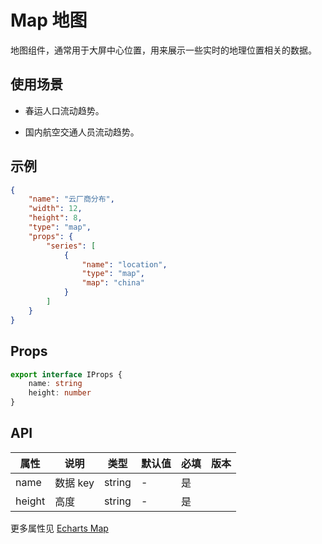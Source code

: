 # Map 地图

地图组件，通常用于大屏中心位置，用来展示一些实时的地理位置相关的数据。

## 使用场景

- 春运人口流动趋势。

- 国内航空交通人员流动趋势。

## 示例

```json
{
	"name": "云厂商分布",
	"width": 12,
	"height": 8,
	"type": "map",
	"props": {
		"series": [
			{
				"name": "location",
				"type": "map",
				"map": "china"
			}
		]
	}
}
```

## Props

```ts
export interface IProps {
	name: string
	height: number
}
```

## API

| 属性   | 说明     | 类型   | 默认值 | 必填 | 版本 |
| ------ | -------- | ------ | ------ | ---- | ---- |
| name   | 数据 key | string | -      | 是   |      |
| height | 高度     | string | -      | 是   |      |

更多属性见 [Echarts Map](https://echarts.apache.org/examples/zh/index.html#chart-type-map)
